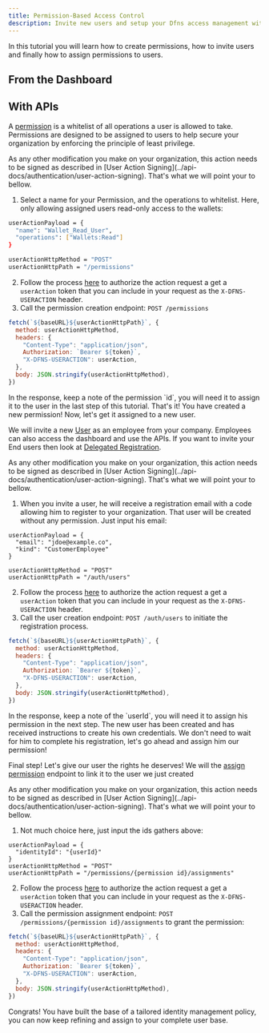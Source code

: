 ```yaml
---
title: Permission-Based Access Control
description: Invite new users and setup your Dfns access management with user permissions.
---
```



In this tutorial you will learn how to create permissions, how to invite users and finally how to assign permissions to users.

## From the Dashboard

<Youtube videoId="M1Y-6FlD4pQ"/>

## With APIs

<Steps>
<Step title="Create a new Permission">

A [permission](../api-docs/permissions) is a whitelist of all operations a user is allowed to take. Permissions are designed to be assigned to users to help secure your organization by enforcing the principle of least privilege.

<Info>
As any other modification you make on your organization, this action needs to be signed as described in [User Action Signing](../api-docs/authentication/user-action-signing). That's what we will point your to bellow.
</Info>



1. Select a name for your Permission, and the operations to whitelist. Here, only allowing assigned users read-only access to the wallets:

```sh
userActionPayload = {
  "name": "Wallet_Read_User",
  "operations": ["Wallets:Read"]
}

userActionHttpMethod = "POST"
userActionHttpPath = "/permissions"
```

2. Follow the process [here](../api-docs/authentication/user-action-signing) to authorize the action request a get a `userAction` token that you can include in your request as the `X-DFNS-USERACTION` header.
3. Call the permission creation endpoint: `POST /permissions`

```javascript
fetch(`${baseURL}${userActionHttpPath}`, {
  method: userActionHttpMethod,
  headers: {
    "Content-Type": "application/json",
    Authorization: `Bearer ${token}`,
    "X-DFNS-USERACTION": userAction,
  },
  body: JSON.stringify(userActionHttpMethod),
})
```

<Info>
In the response, keep a note of the permission `id`, you will need it to assign it to the user in the last step of this tutorial.
</Info>

<Check>
That's it! You have created a new permission! Now, let's get it assigned to a new user.
</Check>
</Step>

<Step title="Invite a New User">

We will invite a new [User](../api-docs/authentication/user-management) as an employee from your company. Employees can also access the dashboard and use the APIs. If you want to invite your End users then look at [Delegated Registration](../api-docs/authentication/delegated-auth/delegatedregistration).

<Info>
As any other modification you make on your organization, this action needs to be signed as described in [User Action Signing](../api-docs/authentication/user-action-signing). That's what we will point your to bellow.
</Info>



1. When you invite a user, he will receive a registration email with a code allowing him to register to your organization. That user will be created without any permission. Just input his email:

```
userActionPayload = {
  "email": "jdoe@example.co",
  "kind": "CustomerEmployee"
}

userActionHttpMethod = "POST"
userActionHttpPath = "/auth/users"
```

2. Follow the process [here](../api-docs/authentication/user-action-signing) to authorize the action request a get a `userAction` token that you can include in your request as the `X-DFNS-USERACTION` header.
3. Call the user creation endpoint: `POST /auth/users`  to initiate the registration process.

```javascript
fetch(`${baseURL}${userActionHttpPath}`, {
  method: userActionHttpMethod,
  headers: {
    "Content-Type": "application/json",
    Authorization: `Bearer ${token}`,
    "X-DFNS-USERACTION": userAction,
  },
  body: JSON.stringify(userActionHttpMethod),
})
```

<Info>
In the response, keep a note of the `userId`, you will need it to assign his permission in the next step.
</Info>

<Check>
The new user has been created and has received instructions to create his own credentials. We don't need to wait for him to complete his registration, let's go ahead and assign him our permission!
</Check>
</Step>

<Step title="Assign Permissions">

Final step! Let's give our user the rights he deserves! We will the [assign permission](../api-docs/permissions/permissions/createassignment) endpoint to link it to the user we just created

<Info>
As any other modification you make on your organization, this action needs to be signed as described in [User Action Signing](../api-docs/authentication/user-action-signing). That's what we will point your to bellow.
</Info>



1. Not much choice here, just input the ids gathers above: 

```
userActionPayload = {
  "identityId": "{userId}"
}
userActionHttpMethod = "POST"
userActionHttpPath = "/permissions/{permission id}/assignments"
```

2. Follow the process [here](../api-docs/authentication/user-action-signing) to authorize the action request a get a `userAction` token that you can include in your request as the `X-DFNS-USERACTION` header.
3. Call the permission assignment endpoint: `POST /permissions/{permission id}/assignments`  to grant the permission:

```javascript
fetch(`${baseURL}${userActionHttpPath}`, {
  method: userActionHttpMethod,
  headers: {
    "Content-Type": "application/json",
    Authorization: `Bearer ${token}`,
    "X-DFNS-USERACTION": userAction,
  },
  body: JSON.stringify(userActionHttpMethod),
})
```



<Check>
Congrats! You have built the base of a tailored identity management policy, you can now keep refining and assign to your complete user base.
</Check>


</Step>
</Steps>
